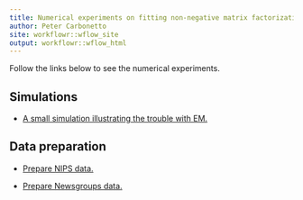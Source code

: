 ```yaml
---
title: Numerical experiments on fitting non-negative matrix factorizations and topic models
author: Peter Carbonetto
site: workflowr::wflow_site
output: workflowr::wflow_html
---
```


Follow the links below to see the numerical experiments.

## Simulations

+ [A small simulation illustrating the trouble with EM.](smallsim.html)

## Data preparation

+ [Prepare NIPS data.](prepare_nips_data.html)

+ [Prepare Newsgroups data.](prepare_20_newsgroups.html)

